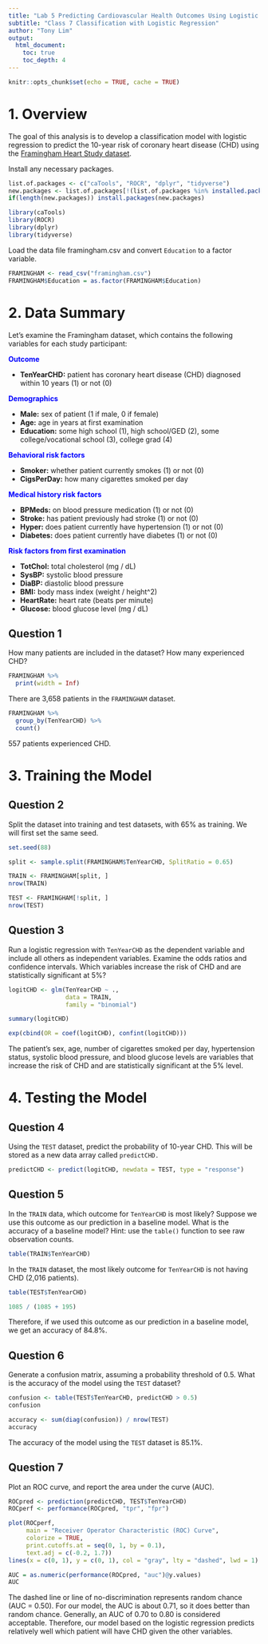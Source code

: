 ```yaml
---
title: "Lab 5 Predicting Cardiovascular Health Outcomes Using Logistic Regression"
subtitle: "Class 7 Classification with Logistic Regression"
author: "Tony Lim"
output:
  html_document:
    toc: true
    toc_depth: 4
---
```


```r
knitr::opts_chunk$set(echo = TRUE, cache = TRUE)
```

# 1. Overview

The goal of this analysis is to develop a classification model with logistic regression to predict the 10-year risk of coronary heart disease (CHD) using the [Framingham Heart Study dataset](https://www.kaggle.com/amanajmera1/framingham-heart-study-dataset).

Install any necessary packages.
```r
list.of.packages <- c("caTools", "ROCR", "dplyr", "tidyverse")
new.packages <- list.of.packages[!(list.of.packages %in% installed.packages()[,"Package"])]
if(length(new.packages)) install.packages(new.packages)

library(caTools)
library(ROCR)
library(dplyr)
library(tidyverse)
```

Load the data file framingham.csv and convert `Education` to a factor variable.
```r
FRAMINGHAM <- read_csv("framingham.csv")
FRAMINGHAM$Education = as.factor(FRAMINGHAM$Education)
```

# 2. Data Summary
 
Let's examine the Framingham dataset, which contains the following variables for each study participant:

<span style="color: blue;">**Outcome **</span>

* **TenYearCHD:**      patient has coronary heart disease (CHD) diagnosed within 10 years (1) or not (0)

<span style="color: blue;">**Demographics **</span>

* **Male:**            sex of patient (1 if male, 0 if female)
* **Age:**             age in years at first examination
* **Education:**       some high school (1), high school/GED (2), some college/vocational school (3), college grad (4)

<span style="color: blue;">**Behavioral risk factors**</span>

* **Smoker:**          whether patient currently smokes (1) or not (0)
* **CigsPerDay:**      how many cigarettes smoked per day

<span style="color: blue;">**Medical history risk factors**</span>

* **BPMeds:**          on blood pressure medication (1) or not (0) 
* **Stroke:**          has patient previously had stroke (1) or not (0)
* **Hyper:**           does patient currently have hypertension (1) or not (0)
* **Diabetes:**        does patient currently have diabetes (1) or not (0)

<span style="color: blue;">**Risk factors from first examination**</span>

* **TotChol:**         total cholesterol (mg / dL)
* **SysBP:**           systolic blood pressure
* **DiaBP:**           diastolic blood pressure
* **BMI:**             body mass index (weight / height^2)
* **HeartRate:**       heart rate (beats per minute)
* **Glucose:**         blood glucose level (mg / dL)

## Question 1

How many patients are included in the dataset? How many experienced CHD?

```r
FRAMINGHAM %>% 
  print(width = Inf)
```

There are 3,658 patients in the `FRAMINGHAM` dataset.

```r
FRAMINGHAM %>%
  group_by(TenYearCHD) %>%
  count()
```

557 patients experienced CHD. 

# 3. Training the Model

## Question 2

Split the dataset into training and test datasets, with 65% as training. We will first set the same seed.
```r
set.seed(88)

split <- sample.split(FRAMINGHAM$TenYearCHD, SplitRatio = 0.65)
```

```r
TRAIN <- FRAMINGHAM[split, ]
nrow(TRAIN)

TEST <- FRAMINGHAM[!split, ]
nrow(TEST)
```

## Question 3

Run a logistic regression with `TenYearCHD` as the dependent variable and include all others as independent variables. Examine the odds ratios and confidence intervals. Which variables increase the risk of CHD and are statistically significant at 5%?

```r
logitCHD <- glm(TenYearCHD ~ ., 
                data = TRAIN, 
                family = "binomial")

summary(logitCHD)
```

```r
exp(cbind(OR = coef(logitCHD), confint(logitCHD)))
```

The patient's sex, age, number of cigarettes smoked per day, hypertension status, systolic blood pressure, and blood glucose levels are variables that increase the risk of CHD and are statistically significant at the 5% level.

# 4. Testing the Model

## Question 4

Using the `TEST` dataset, predict the probability of 10-year CHD. This will be stored as a new data array called `predictCHD.`

```r
predictCHD <- predict(logitCHD, newdata = TEST, type = "response")
```

## Question 5

In the `TRAIN` data, which outcome for `TenYearCHD` is most likely? Suppose we use this outcome as our prediction in a baseline model. What is the accuracy of a baseline model? Hint: use the `table()` function to see raw observation counts.

```r
table(TRAIN$TenYearCHD)
```

In the `TRAIN` dataset, the most likely outcome for `TenYearCHD` is not having CHD (2,016 patients).

```r
table(TEST$TenYearCHD)
```

```r
1085 / (1085 + 195)
```

Therefore, if we used this outcome as our prediction in a baseline model, we get an accuracy of 84.8%. 

## Question 6

Generate a confusion matrix, assuming a probability threshold of 0.5. What is the accuracy of the model using the `TEST` dataset? 

```r
confusion <- table(TEST$TenYearCHD, predictCHD > 0.5)
confusion
```

```r
accuracy <- sum(diag(confusion)) / nrow(TEST)
accuracy
```

The accuracy of the model using the `TEST` dataset is 85.1%. 

## Question 7

Plot an ROC curve, and report the area under the curve (AUC).

```r
ROCpred <- prediction(predictCHD, TEST$TenYearCHD)
ROCperf <- performance(ROCpred, "tpr", "fpr")

plot(ROCperf, 
     main = "Receiver Operator Characteristic (ROC) Curve",
     colorize = TRUE, 
     print.cutoffs.at = seq(0, 1, by = 0.1), 
     text.adj = c(-0.2, 1.7))
lines(x = c(0, 1), y = c(0, 1), col = "gray", lty = "dashed", lwd = 1)
```

```r
AUC = as.numeric(performance(ROCpred, "auc")@y.values)
AUC
```

The dashed line or line of no-discrimination represents random chance (AUC = 0.50). For our model, the AUC is about 0.71, so it does better than random chance. Generally, an AUC of 0.70 to 0.80 is considered acceptable. Therefore, our model based on the logistic regression predicts relatively well which patient will have CHD given the other variables.
